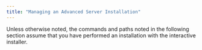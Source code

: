 ---
title: "Managing an Advanced Server Installation"
---

<div id="managing_an_advanced_server_installation" class="registered_link"></div>

Unless otherwise noted, the commands and paths noted in the following section assume that you have performed an installation with the interactive installer.